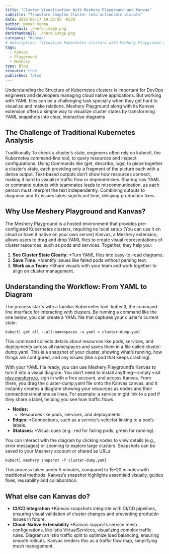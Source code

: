 ```yaml
---
title: "Cluster Visualization With Meshery Playground and Kanvas"
subtitle: "Transform Complex Cluster into actionable visuals"
date: 2025-06-17 10:30:05 -0530
author: Naman Verma
thumbnail: ./hero-image.png
darkthumbnail: ./hero-image.png
category: "Kanvas"
# description: "Visualize Kubernetes clusters with Meshery Playground and Kanvas"
tags:
  - Kanvas
  - Playground
  - Meshery
type: Blog
resource: true
published: false
---
```



<BlogWrapper>

Understanding the Structure of Kubernetes clusters is important for DevOps engineers and developers managing cloud native applications.
But working with YAML files can be a challenging task specially when they get hard to visualize and make relations.
Meshery Playground along with its Kanvas extension offers a simple way to visualize cluster states by transforming YAML snapshots into clear, interactive diagrams

## **The Challenge of Traditional Kubernetes Analysis**

Traditionally To check a cluster’s state, engineers often rely on kubectl, the Kubernetes command-line tool, to query resources and inspect configurations. Using Commands like (get, describe, logs) to piece together a cluster’s state, each providing only a fragment of the picture each with a dense output.
Text-based outputs don’t show how resources connect, making it hard to visualize traffic flow or dependencies. 
Sharing raw YAML or command outputs with teammates leads to miscommunication, as each person must interpret the text independently.
Combining outputs to diagnose and fix issues takes significant time, delaying production fixes.

## **Why Use Meshery Playground and Kanvas?**

The Meshery Playground is a hosted environment that provides pre-configured Kubernetes clusters, requiring no local setup (You can use it on cloud or have it native on your own server)
Kanvas, a Meshery extension, allows users to drag and drop YAML files to create visual representations of cluster resources, such as pods and services. Together, they help you:

1. **See Cluster State Clearly:**
   *Turn YAML files into easy-to-read diagrams.
2. **Save Time:** 
   *Identify issues like failed pods without parsing text.
3. **Work as a Team:**
   *Share visuals with your team and work together to align on cluster management.

## **Understanding the Workflow: From YAML to Diagram**

The process starts with a familiar Kubernetes tool: kubectl, the command-line interface for interacting with clusters. By running a command like the one below, you can create a YAML file that captures your cluster’s current state:

```
kubectl get all --all-namespaces -o yaml > cluster-dump.yaml
```
This command collects details about resources like pods, services, and deployments across all namespaces and saves them in a file called cluster-dump.yaml. 
This is a snapshot of your cluster, showing what’s running, how things are configured, and any issues (like a pod that keeps crashing).


With your YAML file ready, you can use Meshery Playground’s Kanvas to turn it into a visual diagram. You don’t need to install anything—simply visit [play.meshery.io](https://play.meshery.io), sign in with a free account, and access Kanvas. 
From there, you drag the cluster-dump.yaml file onto the Kanvas canvas, and it instantly creates a diagram showing your resources as nodes and their connections/relations as lines. For example: a service might link to a pod if they share a label, helping you see how traffic flows.

- **Nodes:**
   * Resources like pods, services, and deployments.
- **Edges:**
   *Connections, such as a service’s selector linking to a pod’s labels.
- **Statuses:**
   *Visual cues (e.g.: red for failing pods, green for running).

You can interact with the diagram by clicking nodes to view details (e.g., error messages) or zooming to explore large clusters. Snapshots can be saved to your Meshery account or shared as URLs:

```
kubectl meshery snapshot -f cluster-dump.yaml
```

This process takes under 5 minutes, compared to 15–20 minutes with traditional methods. Kanvas’s snapshot highlights essentiald visually, guides fixes, reusability and collaboration.

## **What else can Kanvas do?**

- **CI/CD Integration**
   *Kanvas snapshots integrate with CI/CD pipelines, ensuring visual validation of cluster changes and preventing productin issues in future.
- **Cloud-Native Extensibility**
   *Kanvas supports service mesh configurations, like Istio VirtualServices, visualizing complex traffic rules. Diagram an Istio traffic split to optimize load balancing, ensuring smooth rollouts. Kanvas renders this as a traffic flow map, simplifying mesh management.

</BlogWrapper>